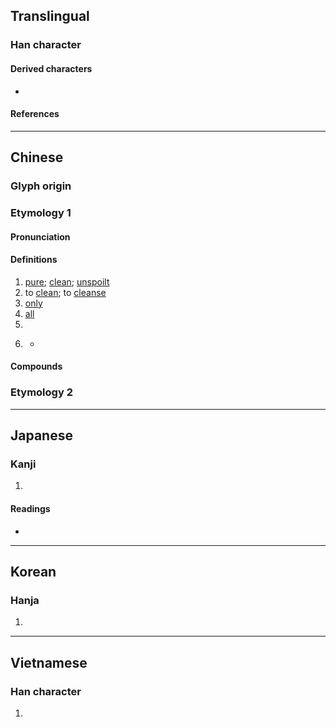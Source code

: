 {{also|凈|浄|净}}
{{character info}}
==Translingual==
{{Han simplified forms|淨|浄|净}}

===Han character===
{{Han char|rn=85|rad=水|as=08|sn=11|four=32157|canj=EBSD|ids=⿰氵爭}}

====Derived characters====
* {{l|mul|[[𪸊]]}}

====References====
{{Han ref|kx=0630.270|dkj=17669|dj=1033.070|hdz=31655.021|uh=6DE8}}

----

==Chinese==
{{zh-forms|s=净|alt=浄,凈,㵾}}

===Glyph origin===
{{Han etym}}

===Etymology 1===

====Pronunciation====
{{zh-pron
|m=jìng
|m-s=
|dg=
|c=zeng6,zing6
|c-t=
|g=
|h=pfs=chhiang
|j=
|mb=
|md=
|mn=chiāⁿ/tw,xm,zz:chīⁿ/chēng
|mn_note=chiāⁿ/chīⁿ - vernacular; chēng - literary
|mn-t=zêng6
|w=3xxin
|x=
|mc=y
|oc=y
|cat=a,v,n
}}

====Definitions====
{{zh-hanzi}}

# [[pure]]; [[clean]]; [[unspoilt]]
# to [[clean]]; to [[cleanse]]
# [[only]]
# [[all]]
# {{n-g|a [[role]] in [[traditional]] [[opera]]}}
# {{lb|zh|Cantonese}} {{zh-short|淨係|[[only]], [[merely]]}}
#: {{zh-syn|齋}}
#* {{zh-x|係 做 木匠{zoeng6-2}、在前 開 過 一 間 細 木舖{pou3-2}、後來 亦 關 唨 咯{lo3}、而家 '''@靜''' 靠 同 人 做工夫 嚟 過日子、|He used to work as a woodworker; he had operated a small wood shop, and later closed it as well; currently he '''only''' relies on working for other people to make a living.|C|ref={{lang|zh|粵音指南·上卷}}, {{lang|zh|卷之一　應對須知}}}}

====Compounds====
{{zh-der|乾淨|大淨|小淨|代淨|明淨|洗淨|淨值|淨利|淨化|淨土|淨水|淨水器|淨盡|淨身|淨重|清淨|純淨|素淨|不乾淨|外淨|不乾不淨|乾淨爽利|乾圓潔淨|一乾二淨|心淨|勻淨|僻淨|乾淨俐落|副淨|小淨手|六根清淨|乾乾淨淨|不淨觀|三淨肉|淨院|沙悟淨|清淨無為|沒乾沒淨|淨面|淨君|白白淨淨|淨價|潔淨|淨化燃煤|淨角|白淨|淨桶|淨化作用|淨手|推乾淨兒|淨理|淨飯王|甜鞋淨襪|清淨守節|淨土宗|淨素|窗明几淨|水淨鵝飛|澄淨|淨本|明淨敞亮|打鬼淨淨|明窗淨几|白淨面皮|淨投資|洗淨鉛華|打淨撈乾|淨琉璃|源清流淨|淨賺|淨瓶|淨餘|淨頭|淨筵|淨業|淨心|淨光|淨值法|消滅淨盡|沒乾淨|淨宅|淨身人|東淨|淨噸位|淨鞭|淨髮|西方淨土|自淨作用|耳根清淨|罄淨|紅淨|絲鞋淨襪|風輕雲淨|義淨|純淨新聞|背淨}}

===Etymology 2===
{{zh-see|埩|v|[[moat]] around the gate of the capital of ancient state of Lu}}
{{zh-cat|Intermediate}}

----

==Japanese==
{{ja-kanji forms|浄|淨}}

===Kanji===
{{ja-kanji|grade=|rs=水08|shin=浄}}

# {{rfdef|ja|sort=水08}}

====Readings====
* {{ja-readings
|goon=じょう
|kanon=せい
|kun=きよい}}

----

==Korean==

===Hanja===
{{ko-hanja|hangeul=정}}

# {{rfdef|ko|sort=水08}}

----

==Vietnamese==

===Han character===
{{vi-readings|reading=gianh, tạnh, tĩnh, tịnh|rs=水08}}

# {{rfdef|vi|sort=水08}}